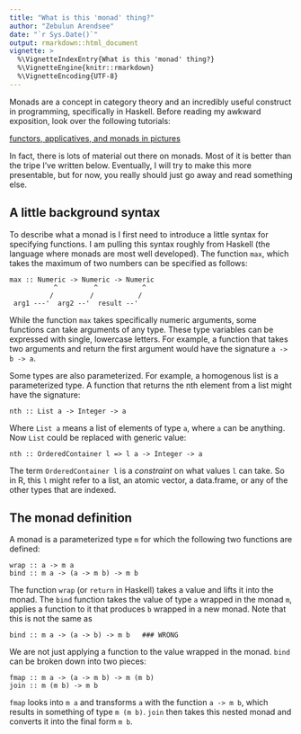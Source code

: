 ```yaml
---
title: "What is this 'monad' thing?"
author: "Zebulun Arendsee"
date: "`r Sys.Date()`"
output: rmarkdown::html_document
vignette: >
  %\VignetteIndexEntry{What is this 'monad' thing?}
  %\VignetteEngine{knitr::rmarkdown}
  %\VignetteEncoding{UTF-8}
---
```


Monads are a concept in category theory and an incredibly useful construct in
programming, specifically in Haskell. Before reading my awkward exposition,
look over the following tutorials:

[functors, applicatives, and monads in pictures](http://adit.io/posts/2013-04-17-functors,_applicatives,_and_monads_in_pictures.html)

In fact, there is lots of material out there on monads. Most of it is better
than the tripe I've written below. Eventually, I will try to make this more
presentable, but for now, you really should just go away and read something
else.

## A little background syntax

To describe what a monad is I first need to introduce a little syntax for
specifying functions. I am pulling this syntax roughly from Haskell (the
language where monads are most well developed). The function `max`, which takes
the maximum of two numbers can be specified as follows:

```
max :: Numeric -> Numeric -> Numeric
           ^         ^           ^
          /         /           /
 arg1 ---'  arg2 --'  result --'
```

While the function `max` takes specifically numeric arguments, some functions
can take arguments of any type. These type variables can be expressed with
single, lowercase letters. For example, a function that takes two arguments and
return the first argument would have the signature `a -> b -> a`.

Some types are also parameterized. For example, a homogenous list is
a parameterized type. A function that returns the nth element from a list might
have the signature:

```
nth :: List a -> Integer -> a
```

Where `List a` means a list of elements of type `a`, where `a` can be anything.
Now `List` could be replaced with generic value:

```
nth :: OrderedContainer l => l a -> Integer -> a
```

The term `OrderedContainer l` is a *constraint* on what values `l` can take. So
in R, this `l` might refer to a list, an atomic vector, a data.frame, or any of
the other types that are indexed.

## The monad definition

A monad is a parameterized type `m` for which the following two functions are
defined:

```
wrap :: a -> m a
bind :: m a -> (a -> m b) -> m b
```

The function `wrap` (or `return` in Haskell) takes a value and lifts it into
the monad. The `bind` function takes the value of type `a` wrapped in the monad
`m`, applies a function to it that produces `b` wrapped in a new monad. Note
that this is not the same as

```
bind :: m a -> (a -> b) -> m b   ### WRONG
```

We are not just applying a function to the value wrapped in the monad. `bind`
can be broken down into two pieces:

```
fmap :: m a -> (a -> m b) -> m (m b)
join :: m (m b) -> m b
```

`fmap` looks into `m a` and transforms `a` with the function `a -> m b`, which
results in something of type `m (m b)`. `join` then takes this nested monad and
converts it into the final form `m b`.
